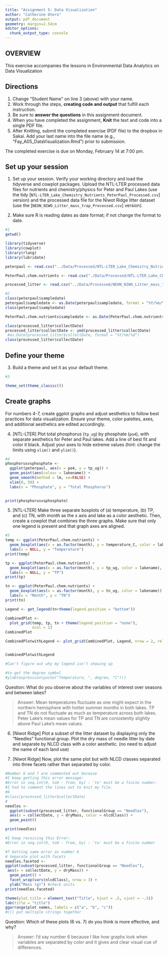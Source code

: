 ```yaml
---
title: "Assignment 5: Data Visualization"
author: "Catherine Otero"
output: pdf_document
geometry: margin=2.54cm
editor_options: 
  chunk_output_type: console
---
```


## OVERVIEW

This exercise accompanies the lessons in Environmental Data Analytics on Data Visualization 

## Directions
1. Change "Student Name" on line 3 (above) with your name.
2. Work through the steps, **creating code and output** that fulfill each instruction.
3. Be sure to **answer the questions** in this assignment document.
4. When you have completed the assignment, **Knit** the text and code into a single PDF file.
5. After Knitting, submit the completed exercise (PDF file) to the dropbox in Sakai. Add your last name into the file name (e.g., "Fay_A05_DataVisualization.Rmd") prior to submission.

The completed exercise is due on Monday, February 14 at 7:00 pm.



## Set up your session 
1. Set up your session. Verify your working directory and load the tidyverse 
and cowplot packages. Upload the NTL-LTER processed data files for nutrients 
and chemistry/physics for Peter and Paul Lakes (use the tidy 
[`NTL-LTER_Lake_Chemistry_Nutrients_PeterPaul_Processed.csv`] version) and 
the processed data file for the Niwot Ridge litter dataset (use the [`NEON_NIWO_Litter_mass_trap_Processed.csv`] version). 

2. Make sure R is reading dates as date format; if not change the format to date.

```r
#1 
getwd()

library(tidyverse)
library(cowplot)
library(rlang)
library(lubridate)

peterpaul <- read.csv("../Data/Processed/NTL-LTER_Lake_Chemistry_Nutrients_PeterPaul_Processed.csv", stringsAsFactors = TRUE)

PeterPaul.chem.nutrients <- read.csv("./Data/Processed/NTL-LTER_Lake_Chemistry_Nutrients_PeterPaul_Processed.csv", stringsAsFactors = TRUE)

processed_litter <- read.csv("../Data/Processed/NEON_NIWO_Litter_mass_trap_Processed.csv", stringsAsFactors = TRUE)

#2 
class(peterpaul$sampledate)
peterpaul$sampledate <- as.Date(peterpaul$sampledate, format = "%Y/%m/%d")
class(peterpaul$sampledate)

PeterPaul.chem.nutrients$sampledate <- as.Date(PeterPaul.chem.nutrients$sampledate, format = "%Y-%m-%d")

class(processed_litter$collectDate)
processed_litter$collectDate <- ymd(processed_litter$collectDate)
 #as.Date(processed_litter$collectDate, format = "%Y/%m/%d")
class(processed_litter$collectDate)

```
## Define your theme
3. Build a theme and set it as your default theme.

```r
#3

theme_set(theme_classic())

```

## Create graphs
For numbers 4-7, create ggplot graphs and adjust aesthetics to follow best practices for data visualization. Ensure your theme, color palettes, axes, and additional aesthetics are edited accordingly.

4. [NTL-LTER] Plot total phosphorus (`tp_ug`) by phosphate (`po4`), with separate aesthetics for Peter and Paul lakes. Add a line of best fit and color it black. Adjust your axes to hide extreme values (hint: change the limits using `xlim()` and `ylim()`).

```r
#4
phosphorusvsphosphate <- 
  ggplot(peterpaul, aes(x = po4, y = tp_ug)) +
  geom_point(aes(colour = lakename)) +
  geom_smooth(method = lm, se=FALSE) +
  xlim(0, 50) +
  labs(x = "Phosphate", y = "Total Phosphorus")
  

print(phosphorusvsphosphate)

```

5. [NTL-LTER] Make three separate boxplots of (a) temperature, (b) TP, and (c) TN, with month as the x axis and lake as a color aesthetic. Then, create a cowplot that combines the three graphs. Make sure that only one legend is present and that graph axes are aligned.

```r
#5 
temp <- ggplot(PeterPaul.chem.nutrients) +
  geom_boxplot(aes(x = as.factor(month), y = temperature_C, color = lakename), show.legend = FALSE) +
  labs(x = NULL, y = "Temperature")
print(temp)

tp <- ggplot(PeterPaul.chem.nutrients) +
  geom_boxplot(aes(x = as.factor(month), y = tp_ug, color = lakename), show.legend = FALSE) +
  labs(x = NULL, y = "TP")
print(tp)

tn <- ggplot(PeterPaul.chem.nutrients) +
  geom_boxplot(aes(x = as.factor(month), y = tn_ug, color = lakename)) +
  labs(x = "Month", y = "TN")
print(tn)

Legend <- get_legend(tn+theme(legend.position = "bottom"))

CombinedPlot <- 
  plot_grid(temp, tp, tn + theme(legend.position = "none"),
            ncol = 1)
CombinedPlot

CombinedPlotwithLegend <- plot_grid(CombinedPlot, Legend, nrow = 2, rel_heights = c(3, 0.3))


CombinedPlotwithLegend

#Can't figure out why my legend isn't showing up

#to get the degree symbol
#ylab(expression(paste("Temperature, ", degree, "C")))

```

Question: What do you observe about the variables of interest over seasons and between lakes? 

> Answer: Mean temperatures fluctuate as one might expect in the northern hemisphere with hotter summer months in both lakes. TP and TN do not fluctuate as much as temperature across both lakes. Peter Lake's mean values for TP and TN are consistently slightly above Paul Lake's mean values.

6. [Niwot Ridge] Plot a subset of the litter dataset by displaying only the "Needles" functional group. Plot the dry mass of needle litter by date and separate by NLCD class with a color aesthetic. (no need to adjust the name of each land use)

7. [Niwot Ridge] Now, plot the same plot but with NLCD classes separated into three facets rather than separated by color. 

```r
#Number 6 and 7 are commented out because 
#I keep getting this error message: 
#Error in seq.int(0, to0 - from, by) : 'to' must be a finite number. 
#I had to comment the lines out to knit my file.
#6 
#class(processed_litter$collectDate)
# 
needles <-
  ggplot(subset(processed_litter, functionalGroup == "Needles"),
  aes(x = collectDate, y = dryMass, color = nlcdClass)) +
  geom_point()

print(needles)

#I keep receiving this Error: 
#Error in seq.int(0, to0 - from, by) : 'to' must be a finite number

#7 Getting same error as number 6
# Separate plot with facets
needles.faceted <-
ggplot(subset(processed_litter, functionalGroup == "Needles"),
 aes(x = collectDate, y = dryMass)) +
  geom_point() +
  facet_wrap(vars(nlcdClass), nrow = 3) +
  ylab("Mass (g)") #check units
print(needles.faceted)

theme(plot.title = element_text("Title", hjust = .5, vjust = -.5))
lab(title = "title")
ggarrange(plot names, labels = c("a", "b", "c"))
#c() put multiple strings together
```
Question: Which of these plots (6 vs. 7) do you think is more effective, and why? 

> Answer: I'd say number 6 because I like how graphs look when variables are separated by color and it gives and clear visual cue of differences.
